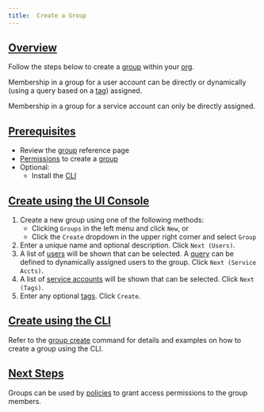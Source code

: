 ```yaml
---
title:  Create a Group
---
```


## [Overview](#overview)

Follow the steps below to create a [group](/api-reference/group) within your [org](/api-reference/org).

Membership in a group for a user account can be directly or dynamically (using a query based on a [tag](/api-reference/misc#tags)) assigned.

Membership in a group for a service account can only be directly assigned.

## [Prerequisites](#prerequisites)

- Review the [group](/api-reference/group) reference page
- [Permissions](/api-reference/policy#permissions) to create a [group](/api-reference/group)
- Optional:
  - Install the [CLI](/api-reference/cli)

## [Create using the UI Console](#create-ui)

1. Create a new group using one of the following methods:
   - Clicking `Groups` in the left menu and click `New`, or
   - Click the `Create` dropdown in the upper right corner and select `Group`
2. Enter a unique name and optional description. Click `Next (Users)`.
3. A list of [users](/api-reference/user) will be shown that can be selected. A [query](/api-reference/group#query) can be
   defined to dynamically assigned users to the group. Click `Next (Service Accts)`.
4. A list of [service accounts](/api-reference/serviceaccount) will be shown that can be selected. Click `Next (Tags)`.
5. Enter any optional [tags](/api-reference/misc#tags). Click `Create`.

## [Create using the CLI](#create-cli)

Refer to the [group create](/api-reference/cli#group-create) command for details and examples on how to create a group using the CLI.

## [Next Steps](#next-steps)

Groups can be used by [policies](/api-reference/policy) to grant access permissions to the group members.
